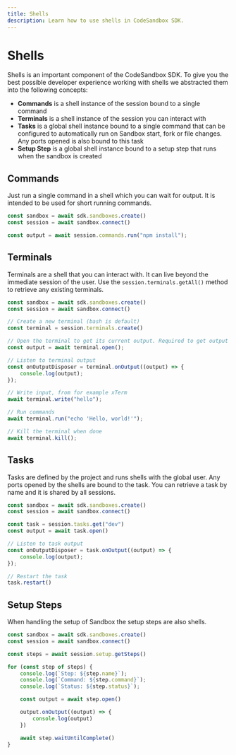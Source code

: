```yaml
---
title: Shells
description: Learn how to use shells in CodeSandbox SDK.
---
```



# Shells

Shells is an important component of the CodeSandbox SDK. To give you the best possible developer experience working with shells we abstracted them into the following concepts:

- **Commands** is a shell instance of the session bound to a single command
- **Terminals** is a shell instance of the session you can interact with
- **Tasks** is a global shell instance bound to a single command that can be configured to automatically run on Sandbox start, fork or file changes. Any ports opened is also bound to this task
- **Setup Step** is a global shell instance bound to a setup step that runs when the sandbox is created

## Commands

Just run a single command in a shell which you can wait for output. It is intended to be used for short running commands.

```ts
const sandbox = await sdk.sandboxes.create()
const session = await sandbox.connect()

const output = await session.commands.run("npm install");
```

## Terminals

Terminals are a shell that you can interact with. It can live beyond the immediate session of the user. Use the `session.terminals.getAll()` method to retrieve any existing terminals.

```ts
const sandbox = await sdk.sandboxes.create()
const session = await sandbox.connect()

// Create a new terminal (bash is default)
const terminal = session.terminals.create()

// Open the terminal to get its current output. Required to get output events.
const output = await terminal.open();

// Listen to terminal output
const onOutputDisposer = terminal.onOutput((output) => {
    console.log(output);
});

// Write input, from for example xTerm
await terminal.write("hello");

// Run commands
await terminal.run("echo 'Hello, world!'");

// Kill the terminal when done
await terminal.kill();
```

## Tasks

Tasks are defined by the project and runs shells with the global user. Any ports opened by the shells are bound to the task. You can retrieve a task by name and it is shared by all sessions.

```ts
const sandbox = await sdk.sandboxes.create()
const session = await sandbox.connect()

const task = session.tasks.get("dev")
const output = await task.open()

// Listen to task output
const onOutputDisposer = task.onOutput((output) => {
    console.log(output);
});

// Restart the task
task.restart()
```

## Setup Steps

When handling the setup of Sandbox the setup steps are also shells.

```ts
const sandbox = await sdk.sandboxes.create()
const session = await sandbox.connect()

const steps = await session.setup.getSteps()

for (const step of steps) {
    console.log(`Step: ${step.name}`);
    console.log(`Command: ${step.command}`);
    console.log(`Status: ${step.status}`);

    const output = await step.open()

    output.onOutput((output) => {
        console.log(output)
    })

    await step.waitUntilComplete()
}
```
